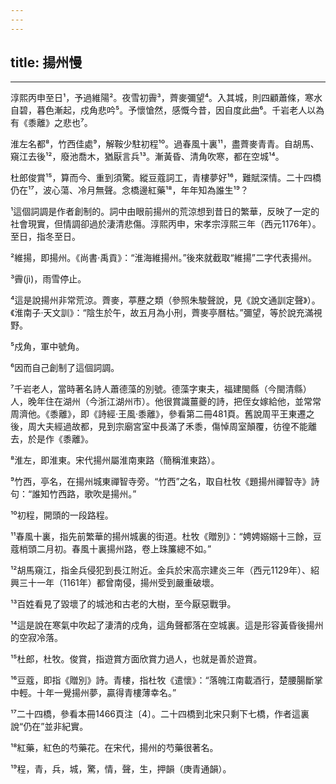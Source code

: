 ```yaml
---
---
---
```

title: 揚州慢
---





--------------------

淳熙丙申至日¹，予過維陽²。夜雪初霽³，薺麥彌望⁴。入其城，則四顧蕭條，寒水自碧，暮色漸起，戍角悲吟⁵。予懷愴然，感慨今昔，因自度此曲⁶。千岩老人以為有《黍離》之悲也⁷。

淮左名都⁸，竹西佳處⁹，解鞍少駐初程¹⁰。過春風十裏¹¹，盡薺麥青青。自胡馬、窺江去後¹²，廢池喬木，猶厭言兵¹³。漸黃昏、清角吹寒，都在空城¹⁴。

杜郎俊賞¹⁵，算而今、重到須驚。縱豆蔻詞工，青樓夢好¹⁶，難賦深情。二十四橋仍在¹⁷，波心蕩、冷月無聲。念橋邊紅藥¹⁸，年年知為誰生¹⁹？

¹這個詞調是作者創制的。詞中由眼前揚州的荒涼想到昔日的繁華，反映了一定的社會現實，但情調卻過於淒清悲傷。淳熙丙申，宋孝宗淳熙三年（西元1176年）。至日，指冬至日。

²維揚，即揚州。《尚書·禹貢》：“淮海維揚州。”後來就截取“維揚”二字代表揚州。

³霽(jì)，雨雪停止。

⁴這是說揚州非常荒涼。薺麥，葶藶之類（參照朱駿聲說，見《說文通訓定聲》）。《淮南子·天文訓》：“陰生於午，故五月為小刑，薺麥亭曆枯。”彌望，等於說充滿視野。

⁵戍角，軍中號角。

⁶因而自己創制了這個詞調。

⁷千岩老人，當時著名詩人蕭德藻的別號。德藻字東夫，福建閩縣（今閩清縣）人，晚年住在湖州（今浙江湖州市）。他很賞識薑夔的詩，把侄女嫁給他，並常常周濟他。《黍離》，即《詩經·王風·黍離》，參看第二冊481頁。舊說周平王東遷之後，周大夫經過故都，見到宗廟宮室中長滿了禾黍，傷悼周室顛覆，彷徨不能離去，於是作《黍離》。

⁸淮左，即淮東。宋代揚州屬淮南東路（簡稱淮東路）。

⁹竹西，亭名，在揚州城東禪智寺旁。“竹西”之名，取自杜牧《題揚州禪智寺》詩句：“誰知竹西路，歌吹是揚州。”

¹⁰初程，開頭的一段路程。

¹¹春風十裏，指先前繁華的揚州城裏的街道。杜牧《贈別》：“娉娉嫋嫋十三餘，豆蔻梢頭二月初。春風十裏揚州路，卷上珠簾總不如。”

¹²胡馬窺江，指金兵侵犯到長江附近。金兵於宋高宗建炎三年（西元1129年）、紹興三十一年（1161年）都曾南侵，揚州受到嚴重破壞。

¹³百姓看見了毀壞了的城池和古老的大樹，至今厭惡戰爭。

¹⁴這是說在寒氣中吹起了淒清的戍角，這角聲都落在空城裏。這是形容黃昏後揚州的空寂冷落。

¹⁵杜郎，杜牧。俊賞，指遊賞方面欣賞力過人，也就是善於遊賞。

¹⁶豆蔻，即指《贈別》詩。青樓，指杜牧《遣懷》：“落魄江南載酒行，楚腰腸斷掌中輕。十年一覺揚州夢，贏得青樓薄幸名。”

¹⁷二十四橋，參看本冊1466頁注〔4〕。二十四橋到北宋只剩下七橋，作者這裏說“仍在”並非紀實。

¹⁸紅藥，紅色的芍藥花。在宋代，揚州的芍藥很著名。

¹⁹程，青，兵，城，驚，情，聲，生，押韻（庚青通韻）。